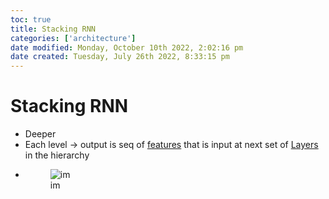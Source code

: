 ```yaml
---
toc: true
title: Stacking RNN
categories: ['architecture']
date modified: Monday, October 10th 2022, 2:02:16 pm
date created: Tuesday, July 26th 2022, 8:33:15 pm
---
```


# Stacking RNN
- Deeper
- Each level -> output is seq of [features](Features.qmd) that is input at next set of [Layers](Layers.qmd) in the hierarchy
- ![im](images/Pasted%20image%2020220307171139.png)



